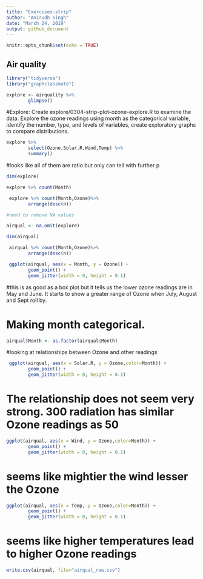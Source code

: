 ```yaml
---
title: "Exercises-strip"
author: "Anirudh Singh"
date: "March 24, 2019"
output: github_document
---
```


```r
knitr::opts_chunk$set(echo = TRUE)
```

## Air quality
```r
library("tidyverse")
library("graphclassmate")

```


```r
explore <- airquality %>% 
        glimpse()
```

#Explore: Create explore/0304-strip-plot-ozone-explore.R to examine the data. Explore the ozone readings using month as the categorical variable, identify the number, type, and levels of variables, create exploratory graphs to compare distributions.

```r
explore %>% 
        select(Ozone,Solar.R,Wind,Temp) %>% 
        summary()
```
#looks like all of them are ratio but only can tell with further p
```r
dim(explore)
```


```r
explore %>% count(Month)
```

```r
 explore %>% count(Month,Ozone)%>% 
        arrange(desc(n))
```
```r
#need to remove NA values

airqual <- na.omit(explore)

```

```r
dim(airqual)
```

```r
 airqual %>% count(Month,Ozone)%>% 
        arrange(desc(n))
```

```r
 ggplot(airqual, aes(x = Month, y = Ozone)) +
        geom_point() +
        geom_jitter(width = 0, height = 0.1)      
```

#this is as good as a box plot but it tells us the lower ozone readings are in May and June. It starts to show a greater range of Ozone when July, August and Sept roll by.

# Making month categorical.


```r
airqual$Month <- as.factor(airqual$Month)

```
#looking at relationships between Ozone and other readings
```r
 ggplot(airqual, aes(x = Solar.R, y = Ozone,color=Month)) +
        geom_point() +
        geom_jitter(width = 0, height = 0.1)  
```
# The relationship does not seem very strong. 300 radiation has similar Ozone readings as 50
```r
ggplot(airqual, aes(x = Wind, y = Ozone,color=Month)) +
        geom_point() +
        geom_jitter(width = 0, height = 0.1) 
```
# seems like mightier the wind lesser the Ozone
```r
ggplot(airqual, aes(x = Temp, y = Ozone,color=Month)) +
        geom_point() +
        geom_jitter(width = 0, height = 0.1) 
```
# seems like higher temperatures lead to higher Ozone readings
```r
write.csv(airqual, file="airqual_raw.csv")
```
```r

```
